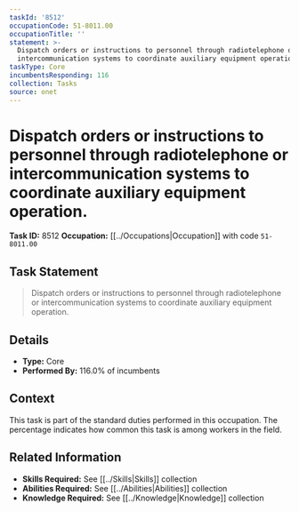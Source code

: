 ```yaml
---
taskId: '8512'
occupationCode: 51-8011.00
occupationTitle: ''
statement: >-
  Dispatch orders or instructions to personnel through radiotelephone or
  intercommunication systems to coordinate auxiliary equipment operation.
taskType: Core
incumbentsResponding: 116
collection: Tasks
source: onet
---
```

# Dispatch orders or instructions to personnel through radiotelephone or intercommunication systems to coordinate auxiliary equipment operation.

**Task ID:** 8512
**Occupation:** [[../Occupations|Occupation]] with code `51-8011.00`

## Task Statement

> Dispatch orders or instructions to personnel through radiotelephone or intercommunication systems to coordinate auxiliary equipment operation.

## Details

- **Type:** Core
- **Performed By:** 116.0% of incumbents

## Context

This task is part of the standard duties performed in this occupation. The percentage indicates how common this task is among workers in the field.

## Related Information

- **Skills Required:** See [[../Skills|Skills]] collection
- **Abilities Required:** See [[../Abilities|Abilities]] collection
- **Knowledge Required:** See [[../Knowledge|Knowledge]] collection
